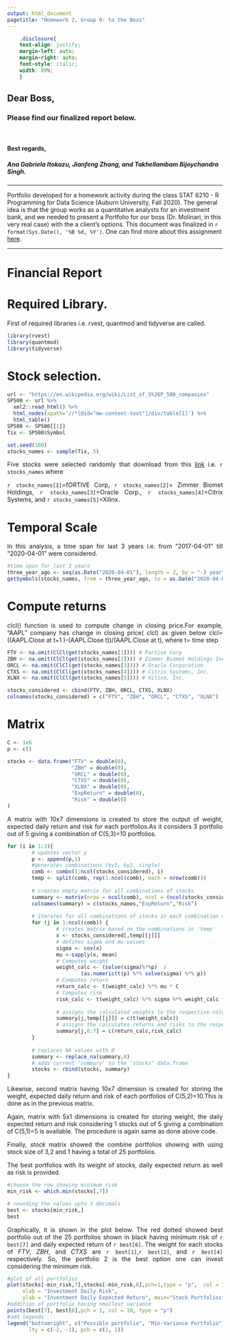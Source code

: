 ```yaml
---
output: html_document
pagetitle: "Homework 2, Group 9: to the Boss"
---
```


 ```css
     .disclosure{
     text-align: justify;
     margin-left: auto;
     margin-right: auto;
     font-style: italic;
     width: 80%;
     }

```


## Dear Boss,
### Please find our finalized report below.
\

#### Best regards,
##### Ana Gabriela Itokazu, Jianfeng Zhang, and Takhellambam Bijoychandra Singh.


***
<div class="disclosure">

Portfolio developed for a homework activity during the class STAT 6210 - R Programming for Data Science (Auburn University, Fall 2020). The general idea is that the group works as a quantitative analysts for an investment bank, and we needed to present a Portfolio for our boss (Dr. Molinari, in this very real case) with the a client's options. This document was finalized in `r format(Sys.Date(), '%B %d, %Y')`. One can find more about this assignment [here](https://github.com/AU-R-Programming/HW2-9/blob/master/ToTheBoss.Rmd).

</div>


<div style="text-align: justify">

***
# Financial Report


# Required Library.

First of required libraries i.e. rvest, quantmod and tidyverse are called. 
```r
library(rvest)
library(quantmod)
library(tidyverse)
```

# Stock selection.



```r
url <- "https://en.wikipedia.org/wiki/List_of_S%26P_500_companies"
SP500 <- url %>%
  xml2::read_html() %>%
  html_nodes(xpath='//*[@id="mw-content-text"]/div/table[1]') %>%
  html_table()
SP500 <- SP500[[1]]
Tix <- SP500$Symbol

set.seed(100)
stocks_names <- sample(Tix, 5)
```
Five stocks were selected randomly that download from this [link](https://en.wikipedia.org/wiki/List_of_S%26P_500_companies) i.e. `r stocks_names` where 

`r stocks_names[1]`=fORTIVE Corp, `r stocks_names[2]`= Zimmer Biomet Holdings, `r stocks_names[3]`=Oracle Corp., `r stocks_names[4]`=Citrix Systems, and `r stocks_names[5]`=Xilinx.

# Temporal Scale 

In this analysis, a  time span for last 3 years i.e. from  "2017-04-01" till "2020-04-01" were considered.
```r
#time span for last 3 years
three_year_ago <- seq(as.Date("2020-04-01"), length = 2, by = "-3 year")[2]
getSymbols(stocks_names, from = three_year_ago, to = as.Date("2020-04-01"))
```

# Compute returns

clcl() function is used to compute change in closing price.For example, "AAPL" company has change in closing price( clcl) as given below clcl= ((AAPL.Close at t+1 )-(AAPL.Close t))/(AAPL.Close at  t), where t= time step

```r

FTV <- na.omit(ClCl(get(stocks_names[1]))) # Fortive Corp
ZBH <- na.omit(ClCl(get(stocks_names[2]))) # Zimmer Biomet Holdings Inc.
ORCL <- na.omit(ClCl(get(stocks_names[3]))) # Oracle Corporation
CTXS <- na.omit(ClCl(get(stocks_names[4]))) # Citrix Systems, Inc.
XLNX <- na.omit(ClCl(get(stocks_names[5]))) # Xilinx, Inc.

stocks_considered <- cbind(FTV, ZBH, ORCL, CTXS, XLNX)
colnames(stocks_considered) = c("FTV", "ZBH", "ORCL", "CTXS", "XLNX")

```

# Matrix 

```r
C <- 1e6
p <- c()

stocks <- data.frame("FTV" = double(0),
                     "ZBH" = double(0),
                     "ORCL" = double(0),
                     "CTXS" = double(0),
                     "XLNX" = double(0),
                     "ExpReturn" = double(0),
                     "Risk" = double(0)
)
```


A matrix with 10x7 dimensions is created to store the output of weight, expected daily return and risk for each portfolios.As it considers 3 portfolio out of 5 giving a combination of C(5,3)=10 portfolios.
```r

for (i in 1:3){
        # updates vector p
        p <- append(p,1) 
        #generates combinations (by3, by2, single)
        comb <- combn(1:ncol(stocks_considered), i)
        temp <- split(comb, rep(1:ncol(comb), each = nrow(comb)))
        
        # creates empty matrix for all combinations of stocks 
        summary <- matrix(nrow = ncol(comb), ncol = (ncol(stocks_considered)+2))
        colnames(summary) = c(stocks_names,"ExpReturn","Risk")
        
        # iterates for all combinations of stocks in each combination option
        for (j in 1:ncol(comb)) {
                # creates matrix based on the combinations in 'temp'
                x <- stocks_considered[,temp[[j]]] 
                # defines sigma and mu values
                sigma <- cov(x)
                mu <-sapply(x, mean)
                # Computes weight
                weight_calc <- (solve(sigma)%*%p)  / 
                        (as.numeric(t(p) %*% solve(sigma) %*% p))
                # Computes return
                return_calc <- t(weight_calc) %*% mu * C
                # Computes risk
                risk_calc <- t(weight_calc) %*% sigma %*% weight_calc * (C^2)
                
                # assigns the calculated weights to the respective columns
                summary[j,temp[[j]]] = c(t(weight_calc))
                # assigns the calculates returns and risks to the respective columns
                summary[j,6:7] = c(return_calc,risk_calc)
        }
        
        # replaces NA values with 0 
        summary <- replace_na(summary,0)
        # adds current 'summary' to the 'stocks' data.frame
        stocks <- rbind(stocks, summary)
}
```


Likewise, second matrix having 10x7 dimension is created for storing the weight, expected daily return and risk of each portfolios of C(5,2)=10.This is done as in the previous matrix.

Again, matrix with 5x1 dimensions is created for storing weight, the daily expected return and risk considering 1 stocks out of 5 giving a combination of C(5,1)=5 is available. The procedure is again same as done above code.

 Finally, *stock* matrix showed the combine portfolios showing  with using stock size of 3,2 and 1 having a total of 25 portfolios.


The best portfolios with its weight of stocks, daily expected return as well as risk is provided.
```r
#choose the row showing minimum risk
min_risk <- which.min(stocks[,7])

# rounding the values upto 3 decimals
best <- stocks[min_risk,]
best
```

Graphically, it is shown in the plot below. The red dotted showed best portfolio out of the 25 portfolios shown in black having minimum risk of `r best[7]` and daily expected return of `r best[6]`. The weight for each stocks of *FTV*, *ZBH*, and *CTXS* are `r best[1]`,`r best[2]`, and `r best[4]` respectively. So, the portfolio 2 is the best option one can invest considering the minimum risk.
```r
#plot of all portfolios
plot(stocks[-min_risk,7],stocks[-min_risk,6],pch=1,type = "p",  col = 1, 
     xlab = "Investment Daily Risk",
     ylab = "Investment Daily Expected Return", main="Stock Portfolios")
#addition of portfolio having smallest variance
points(best[7], best[6],pch = 1, col = 10, type = "p")
#add legends
legend("bottomright", c("Possible portfolio", "Min-Variance Portfolio"), col = c(1,10),
       lty = c(-2, -1), pch = c(1, 1))

```



